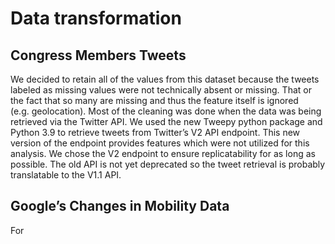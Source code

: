 # Data transformation

## Congress Members Tweets
We decided to retain all of the values from this dataset because the tweets labeled as missing values were not technically absent or missing. That or the fact that so many are missing and thus the feature itself is ignored (e.g. geolocation). Most of the cleaning was done when the data was being retrieved via the Twitter API. We used the new Tweepy python package and Python 3.9 to retrieve tweets from Twitter's V2 API endpoint. This new version of the endpoint provides features which were not utilized for this analysis. We chose the V2 endpoint to ensure replicatability for as long as possible. The old API is not yet deprecated so the tweet retrieval is probably translatable to the V1.1 API.

## Google's Changes in Mobility Data
For 
